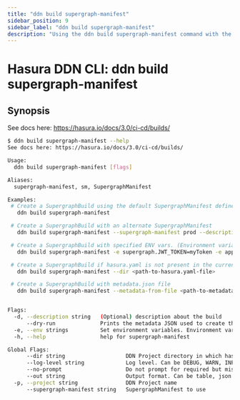```yaml
---
title: "ddn build supergraph-manifest"
sidebar_position: 9
sidebar_label: "ddn build supergraph-manifest"
description: "Using the ddn build supergraph-manifest command with the Hasura CLI"
---
```


# Hasura DDN CLI: ddn build supergraph-manifest

## Synopsis
See docs here: https://hasura.io/docs/3.0/ci-cd/builds/

```bash
$ ddn build supergraph-manifest --help
See docs here: https://hasura.io/docs/3.0/ci-cd/builds/

Usage:
  ddn build supergraph-manifest [flags]

Aliases:
  supergraph-manifest, sm, SupergraphManifest

Examples:
 # Create a SupergraphBuild using the default SupergraphManifest defined in hasura.yaml
   ddn build supergraph-manifest

 # Create a SupergraphBuild with an alternate SupergraphManifest
   ddn build supergraph-manifest --supergraph-manifest prod --description "build for prod"

 # Create a SupergraphBuild with specified ENV vars. (Environment variable names should be prefixed with 'supergraph' or with the name of the subgraph followed by a dot(.))
   ddn build supergraph-manifest -e supergraph.JWT_TOKEN=myToken -e app.CONNECTOR_URL=https://host:port

 # Create a SupergraphBuild if hasura.yaml is not present in the current working directory
   ddn build supergraph-manifest --dir <path-to-hasura.yaml-file>

 # Create a SupergraphBuild with metadata.json file
   ddn build supergraph-manifest --metadata-from-file <path-to-metadata.json-file> --description "build using metadata file"


Flags:
  -d, --description string   (Optional) description about the build
      --dry-run              Prints the metadata JSON used to create the SupergraphBuild. No SupergraphBuild artifact is generated
  -e, --env strings          Set environment variables. Environment variable name should be prefixed with 'supergraph' or with the name of the Subgraph followed by a dot(.)
  -h, --help                 help for supergraph-manifest

Global Flags:
      --dir string                   DDN Project directory in which hasura.yaml is present (default ".")
      --log-level string             Log level. Can be DEBUG, WARN, INFO, ERROR, or FATAL. (default "INFO")
      --no-prompt                    Do not prompt for required but missing flags
      --out string                   Output format. Can be table, json or yaml. (default "table")
  -p, --project string               DDN Project name
      --supergraph-manifest string   SupergraphManifest to use
```

